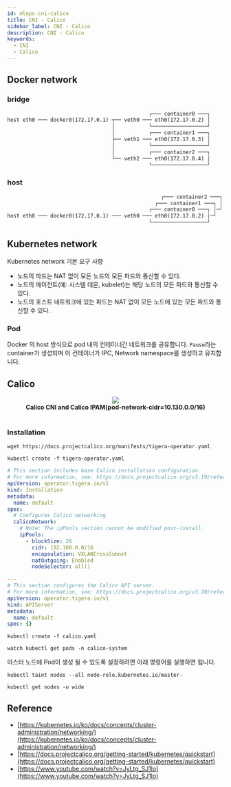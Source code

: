 ```yaml
---
id: mlops-cni-calico
title: CNI - Calico
sidebar_label: CNI - Calico
description: CNI - Calico
keywords:
  - CNI
  - Calico
---
```



## Docker network

### bridge

```txt
                                              ┌─── container0 ───┐
host eth0 ─── docker0(172.17.0.1) ┬── veth0 ─── eth0(172.17.0.2) │
                                  │           └──────────────────┘
                                  │           ┌─── container1 ───┐
                                  ├── veth1 ─── eth0(172.17.0.3) │
                                  │           └──────────────────┘
                                  │           ┌─── container2 ───┐
                                  └── veth2 ─── eth0(172.17.0.4) │
                                              └──────────────────┘
```

### host

```txt
                                                  ┌─── container2 ───┐
                                                ┌─── container1 ───┐ │
                                              ┌─── container0 ───┐ │─┘
host eth0 ─── docker0(172.17.0.1) ─── veth0 ─── eth0(172.17.0.2) │─┘
                                              └──────────────────┘
```

## Kubernetes network

Kubernetes network 기본 요구 사항

- 노드의 파드는 NAT 없이 모든 노드의 모든 파드와 통신할 수 있다.
- 노드의 에이전트(예: 시스템 데몬, kubelet)는 해당 노드의 모든 파드와 통신할 수 있다.
- 노드의 호스트 네트워크에 있는 파드는 NAT 없이 모든 노드에 있는 모든 파드와 통신할 수 있다.

### Pod

Docker 의 host 방식으로 pod 내의 컨테이너간 네트워크를 공유합니다. `Pause`라는 container가 생성되며 이 컨테이너가 IPC, Network namespace를 생성하고 유지합니다.

## Calico

<center>
  <img src={useBaseUrl('img/nn/mlops/mlops-calico-cni-with-calico-ipam.png')} />
</center>

<center>
  <strong>Calico CNI and Calico IPAM(pod-network-cidr=10.130.0.0/16)</strong>
</center>
<br />

### Installation

```shell
wget https://docs.projectcalico.org/manifests/tigera-operator.yaml
```

```shell
kubectl create -f tigera-operator.yaml
```

```yaml title="calico.yaml" {13}
# This section includes base Calico installation configuration.
# For more information, see: https://docs.projectcalico.org/v3.19/reference/installation/api#operator.tigera.io/v1.Installation
apiVersion: operator.tigera.io/v1
kind: Installation
metadata:
  name: default
spec:
  # Configures Calico networking.
  calicoNetwork:
    # Note: The ipPools section cannot be modified post-install.
    ipPools:
      - blockSize: 26
        cidr: 192.168.0.0/16
        encapsulation: VXLANCrossSubnet
        natOutgoing: Enabled
        nodeSelector: all()

---
# This section configures the Calico API server.
# For more information, see: https://docs.projectcalico.org/v3.20/reference/installation/api#operator.tigera.io/v1.APIServer
apiVersion: operator.tigera.io/v1
kind: APIServer
metadata:
  name: default
spec: {}
```

```shell
kubectl create -f calico.yaml
```

```shell
watch kubectl get pods -n calico-system
```

마스터 노드에 Pod이 생성 될 수 있도록 설정하려면 아래 명령어를 실행하면 됩니다.

```shell
kubectl taint nodes --all node-role.kubernetes.io/master-
```

```shell
kubectl get nodes -o wide
```

## Reference

- [https://kubernetes.io/ko/docs/concepts/cluster-administration/networking/](https://kubernetes.io/ko/docs/concepts/cluster-administration/networking/)
- [https://docs.projectcalico.org/getting-started/kubernetes/quickstart](https://docs.projectcalico.org/getting-started/kubernetes/quickstart)
- [https://www.youtube.com/watch?v=JyLtg_SJ1lo](https://www.youtube.com/watch?v=JyLtg_SJ1lo)
